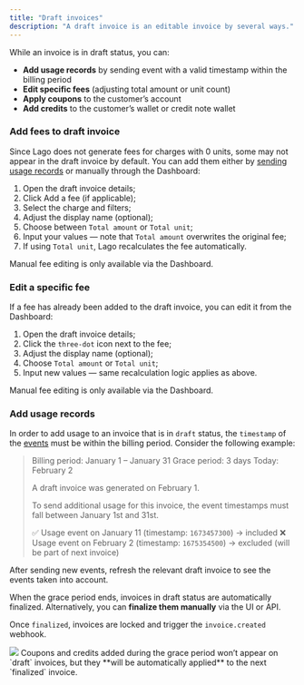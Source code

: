 ```yaml
---
title: "Draft invoices"
description: "A draft invoice is an editable invoice by several ways."
---
```


While an invoice is in draft status, you can:
- **Add usage records** by sending event with a valid timestamp within the billing period
- **Edit specific fees** (adjusting total amount or unit count)
- **Apply coupons** to the customer’s account
- **Add credits** to the customer’s wallet or credit note wallet


### Add fees to draft invoice

Since Lago does not generate fees for charges with 0 units, some may not appear in the draft invoice by default.
You can add them either by [sending usage records](../invoicing/grace-period#add-usage-records) or manually through the Dashboard:

1.	Open the draft invoice details;
2.	Click Add a fee (if applicable);
3.	Select the charge and filters;
4.	Adjust the display name (optional);
5.	Choose between `Total amount` or `Total unit`;
6.	Input your values — note that `Total amount` overwrites the original fee;
7.	If using `Total unit`, Lago recalculates the fee automatically.

Manual fee editing is only available via the Dashboard.


### Edit a specific fee
If a fee has already been added to the draft invoice, you can edit it from the Dashboard:

1.  Open the draft invoice details;
2.	Click the `three-dot` icon next to the fee;
3.	Adjust the display name (optional);
4.	Choose `Total amount` or `Total unit`;
5.	Input new values — same recalculation logic applies as above.

Manual fee editing is only available via the Dashboard.


### Add usage records
In order to add usage to an invoice that is in `draft` status, the `timestamp`
of the [events](/guide/events/ingesting-usage) must be
within the billing period. Consider the following example:

> Billing period: January 1 – January 31
> Grace period: 3 days
> Today: February 2
>
> A draft invoice was generated on February 1.
>
> To send additional usage for this invoice, the event timestamps must fall between January 1st and 31st.
>
> ✅ Usage event on January 11 (timestamp: `1673457300`) → included
> ❌ Usage event on February 2 (timestamp: `1675354500`) → excluded (will be part of next invoice)

After sending new events, refresh the relevant draft invoice to see the events taken into account.


When the grace period ends, invoices in draft status are automatically finalized.
Alternatively, you can **finalize them manually** via the UI or API.

Once `finalized`, invoices are locked and trigger the `invoice.created` webhook.

<Frame caption="Draft invoice in the Lago app">
  <img src="/guide/invoicing/images/grace-period-draft-invoice-0a9ccbd1d7dc1b87faeb5a44abf484e1.png" />
</Frame>

<Info>
	Coupons and credits added during the grace period won’t appear on `draft` invoices, but they **will be automatically applied** to the next `finalized` invoice.
</Info>